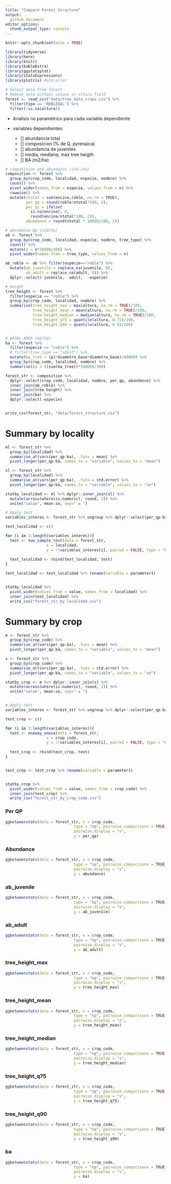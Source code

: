 ```yaml
---
title: "Compare Forest Structure"
output: 
  github_document
editor_options: 
  chunk_output_type: console
---
```


```r
knitr::opts_chunk$set(echo = TRUE)
```

```r
library(tidyverse)
library(here)
library(knitr)
library(kableExtra)
library(ggstatsplot)
library(statsExpressions)
library(plotrix) #std.error 
```


```r
# Select data from forest
# Remove data without values in altura field
forest <- read_csv("data/tree_data_crops.csv") %>% 
  filter(tipo == 'ROBLEDAL') %>% 
  filter(!is.na(altura))  
```


- Analisis no paramétrico para cada variable dependiente 

- variables dependientes: 

  - [] abundancia total 
  - [] composicion (% de Q. pyrenaica)
  - [] abundancia de juveniles
  - [] media, mediana, max tree heigth 
  - [] BA (m2/ha)


```r
# composition and abundance (ind /ha)
composition <- forest %>% 
  group_by(crop_code, localidad, especie, nombre) %>% 
  count() %>% 
  pivot_wider(names_from = especie, values_from = n) %>% 
  rowwise() %>% 
  mutate(ntotal = sum(encina,roble, na.rm = TRUE),
         per_qp = round(roble/ntotal*100, 2), 
         per_qi = ifelse(
           is.na(encina), 0, 
           round(encina/ntotal*100, 2)), 
         abundance = round(ntotal * 10000/300, 2)) 

# abundance Qp (ind/ha)
ab <- forest %>% 
  group_by(crop_code, localidad, especie, nombre, tree_type) %>% 
  count() %>% 
  mutate(n = n*10000/300) %>% 
  pivot_wider(names_from = tree_type, values_from = n) 

ab_roble <- ab %>% filter(especie=="roble") %>% 
  mutate(ab_juvenile = replace_na(juvenile, 0),
         ab_adult = replace_na(adult, 0)) %>% 
  dplyr::select(-juvenile, -adult,  -especie)

# height
tree_height <- forest %>% 
  filter(especie == "roble") %>% 
  group_by(crop_code, localidad, nombre) %>% 
  summarise(tree_height_max = max(altura, na.rm = TRUE)/100,
            tree_height_mean = mean(altura, na.rm = TRUE)/100,
            tree_height_median = median(altura, na.rm = TRUE)/100,
            tree_height_q75 = quantile(altura, 0.75)/100,
            tree_height_q90 = quantile(altura, 0.9)/100)


# BASAL AREA (m2/ha)
ba <- forest %>% 
  filter(especie == "roble") %>% 
  # filter(tree_type == "adult") %>% 
  mutate(ba_tree = (pi*diametro_base*diametro_base)/40000) %>% 
  group_by(crop_code, localidad, nombre) %>% 
  summarise(ba = ((sum(ba_tree))*10000)/300)

forest_str <- composition %>% 
  dplyr::select(crop_code, localidad, nombre, per_qp, abundance) %>% 
  inner_join(ab_roble) %>% 
  inner_join(tree_height) %>% 
  inner_join(ba) %>% 
  dplyr::select(-especie)


write_csv(forest_str, "data/forest_structure.csv")
```


# Summary by locality
```r
ml <- forest_str %>% 
  group_by(localidad) %>% 
  summarise_at(vars(per_qp:ba), .funs = mean) %>% 
  pivot_longer(per_qp:ba, names_to = "variable", values_to = "mean") 

sl <- forest_str %>% 
  group_by(localidad) %>% 
  summarise_at(vars(per_qp:ba), .funs = std.error) %>% 
  pivot_longer(per_qp:ba, names_to = "variable", values_to = "se") 

statby_localidad <- ml %>% dplyr::inner_join(sl) %>% 
  mutate(across(where(is.numeric), round, 2)) %>% 
  unite("value", mean:se, sep=" ± ")

# Apply test 
variables_interes <- forest_str %>% ungroup %>% dplyr::select(per_qp:ba) %>% names()

test_localidad <- c() 

for (i in 1:length(variables_interes)){
  test <- two_sample_test(data = forest_str, 
                  x = localidad, 
                  y = !!variables_interes[i], paired = FALSE, type = "np")
  
  test_localidad <- rbind(test_localidad, test)
}

test_localidad <- test_localidad %>% rename(variable = parameter1)


statby_localidad %>% 
  pivot_wider(values_from = value, names_from = localidad) %>% 
  inner_join(test_localidad) %>% 
  write_csv("forest_str_by_localidad.csv")


```


# Summary by crop
```r
m <- forest_str %>% 
  group_by(crop_code) %>% 
  summarise_at(vars(per_qp:ba), .funs = mean) %>% 
  pivot_longer(per_qp:ba, names_to = "variable", values_to = "mean") 

s <- forest_str %>% 
  group_by(crop_code) %>% 
  summarise_at(vars(per_qp:ba), .funs = std.error) %>% 
  pivot_longer(per_qp:ba, names_to = "variable", values_to = "se") 

statby_crop <- m %>% dplyr::inner_join(s) %>% 
  mutate(across(where(is.numeric), round, 2)) %>% 
  unite("value", mean:se, sep=" ± ")


# Apply test 
variables_interes <- forest_str %>% ungroup %>% dplyr::select(per_qp:ba) %>% names()

test_crop <- c() 

for (i in 1:length(variables_interes)){
  test <- oneway_anova(data = forest_str, 
                  x = crop_code, 
                  y = !!variables_interes[i], paired = FALSE, type = "np")
  
  test_crop <- rbind(test_crop, test)
}


test_crop <- test_crop %>% rename(variable = parameter1)


statby_crop %>% 
  pivot_wider(values_from = value, names_from = crop_code) %>% 
  inner_join(test_crop) %>% 
  write_csv("forest_str_by_crop_code.csv")
```




### Per QP
```r
ggbetweenstats(data = forest_str, x = crop_code,
                              type = "np", pairwise.comparisons = TRUE, 
                              pairwise.display = "s",
                              y = per_qp)
```

### Abundance 
```r
ggbetweenstats(data = forest_str, x = crop_code,
                              type = "np", pairwise.comparisons = TRUE, 
                              pairwise.display = "s",
                              y = abundance)
```

### ab_juvenile
```r
ggbetweenstats(data = forest_str, x = crop_code,
                              type = "np", pairwise.comparisons = TRUE, 
                              pairwise.display = "s",
                              y = ab_juvenile)
```

### ab_adult
```r
ggbetweenstats(data = forest_str, x = crop_code,
                              type = "np", pairwise.comparisons = TRUE, 
                              pairwise.display = "s",
                              y = ab_adult)
```

### tree_height_max
```r
ggbetweenstats(data = forest_str, x = crop_code,
                              type = "np", pairwise.comparisons = TRUE, 
                              pairwise.display = "s",
                              y = tree_height_max)
```

### tree_height_mean
```r
ggbetweenstats(data = forest_str, x = crop_code,
                              type = "np", pairwise.comparisons = TRUE, 
                              pairwise.display = "s",
                              y = tree_height_mean)
```

### tree_height_median
```r
ggbetweenstats(data = forest_str, x = crop_code,
                              type = "np", pairwise.comparisons = TRUE, 
                              pairwise.display = "s",
                              y = tree_height_median)
```

### tree_height_q75
```r
ggbetweenstats(data = forest_str, x = crop_code,
                              type = "np", pairwise.comparisons = TRUE, 
                              pairwise.display = "s",
                              y = tree_height_q75)
```

### tree_height_q90
```r
ggbetweenstats(data = forest_str, x = crop_code,
                              type = "np", pairwise.comparisons = TRUE, 
                              pairwise.display = "s",
                              y = tree_height_q90)
```

### ba
```r
ggbetweenstats(data = forest_str, x = crop_code,
                              type = "np", pairwise.comparisons = TRUE, 
                              pairwise.display = "s",
                              y = ba)
```



